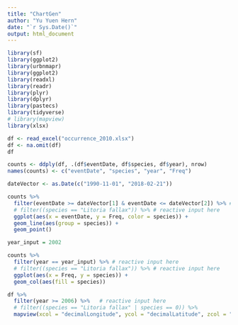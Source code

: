 ```yaml
---
title: "ChartGen"
author: "Yu Yuen Hern"
date: "`r Sys.Date()`"
output: html_document
---
```


```r
library(sf)
library(ggplot2)
library(urbnmapr)
library(ggplot2)
library(readxl)
library(readr)
library(plyr)
library(dplyr)
library(pastecs)
library(tidyverse)
# library(mapview)
library(xlsx)

```


```r
df <- read_excel("occurrence_2010.xlsx")
df <- na.omit(df)
df
```


```r
counts <- ddply(df, .(df$eventDate, df$species, df$year), nrow)
names(counts) <- c("eventDate", "species", "year", "Freq")

dateVector <- as.Date(c("1990-11-01", "2018-02-21"))

counts %>% 
  filter(eventDate >= dateVector[1] & eventDate <= dateVector[2]) %>% # reactive input here
  # filter((species == "Litoria fallax")) %>% # reactive input here
  ggplot(aes(x = eventDate, y = Freq, color = species)) + 
  geom_line(aes(group = species)) + 
  geom_point()
```

```r

year_input = 2002

counts %>% 
  filter(year == year_input) %>% # reactive input here
  # filter((species == "Litoria fallax")) %>% # reactive input here
  ggplot(aes(x = Freq, y = species)) + 
  geom_col(aes(fill = species))
```


```r
df %>%
  filter(year >= 2006) %>%   # reactive input here
  # filter((species == "Litoria fallax" | species == 0)) %>%
  mapview(xcol = "decimalLongitude", ycol = "decimalLatitude", zcol = "species", crs = 4269, grid = FALSE)
```